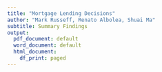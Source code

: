 ```yaml
---
title: "Mortgage Lending Decisions"
author: "Mark Russeff, Renato Albolea, Shuai Ma"
subtitle: Summary Findings
output:
  pdf_document: default
  word_document: default
  html_document:
    df_print: paged
---
```

&nbsp;
&nbsp;


\centerline{Controlling for relevant characteristics, is race/ethnicity associated with the outcome of a mortgage loan application?} 
  
&nbsp;
&nbsp;


\begin{table}[!htbp] \centering 
  \caption{Descriptive statistics - \textbf{All}} 
  \label{} 
\begin{tabular}{@{\extracolsep{5pt}}lccccc} 
\\[-1.8ex]\hline 
\hline \\[-1.8ex] 
Statistic & \multicolumn{1}{c}{Mean} & \multicolumn{1}{c}{St. Dev.} & \multicolumn{1}{c}{Min} & \multicolumn{1}{c}{Max} \\ 
\hline \\[-1.8ex] 
Approved & 0.88 & 0.33 & 0 & 1 \\ 
Meets credit guidelines & 0.91 & 0.28 & 0 & 1 \\ 
Other obligations (\% of income) & 32.37 & 8.25 & 0 & 95 \\ 
Loan to purchase price (\%) & 76.08 & 16.76 & 2 & 100 \\ 
Married & 0.66 & 0.47 & 0 & 1 \\ 
\hline \\[-1.8ex] 
\end{tabular} 
\end{table}
```r

```

\begin{table}[!htbp] \centering 
  \caption{Descriptive statistics - \textbf{Race}} 
  \label{} 
\begin{tabular}{@{\extracolsep{5pt}}lccccc} 
\\[-1.8ex]\hline 
\hline \\[-1.8ex] 
Statistic & \multicolumn{1}{c}{Mean} & \multicolumn{1}{c}{St. Dev.} & \multicolumn{1}{c}{Min} & \multicolumn{1}{c}{Max} \\ 
\hline \\[-1.8ex] 
\textbf{White} (n = 1641)\\
\hspace{2ex}Approved & 0.91 & 0.29 & 0 & 1 \\ 
\hspace{2ex}Meets credit guidelines & 0.94 & 0.24 & 0 & 1 \\ 
\hspace{2ex}Other obligations (\% of income) & 31.99 & 8.18 & 0 & 95 \\ 
\hspace{2ex}Loan to purchase price (\%) & 74.78 & 17.17 & 2 & 100 \\ 
\hspace{2ex}Married & 0.66 & 0.47 & 0 & 1 \\ 
\textbf{Black} (n = 192)\\
\hspace{2ex}Approved & 0.67 & 0.47 & 0 & 1 \\ 
\hspace{2ex}Meets credit guidelines & 0.72 & 0.45 & 0 & 1 \\ 
\hspace{2ex}Other obligations (\% of income) & 35.03 & 8.13 & 5.60 & 63 \\ 
\hspace{2ex}Loan to purchase price (\%) & 82.89 & 12.63 & 28.99 & 100 \\ 
\hspace{2ex}Married & 0.61 & 0.49 & 0 & 1 \\ 
\textbf{Hispanic} (n = 104)\\
\hspace{2ex}Approved & 0.78 & 0.42 & 0 & 1 \\ 
\hspace{2ex}Meets credit guidelines & 0.87 & 0.34 & 0 & 1 \\ 
\hspace{2ex}Other obligations (\% of income) & 33.32 & 8.56 & 14.60 & 62 \\ 
\hspace{2ex}Loan to purchase price (\%) & 83.91 & 10.92 & 40 & 100 \\ 
\hspace{2ex}Married & 0.71 & 0.46 & 0 & 1 \\ 
\hline \\[-1.8ex] 
\end{tabular} 
\end{table}

```r

```
\begin{table}[!htbp] \centering 
  \caption{Estimated Logit Model} 
  \label{} 
\begin{tabular}{@{\extracolsep{5pt}}lcc} 
\\[-1.8ex]\hline 
\hline \\[-1.8ex] 
 & \multicolumn{2}{c}{\textit{Dependent variable:}} \\ 
\cline{2-3} 
\\[-1.8ex] & \multicolumn{2}{c}{Approved Loan} \\ 
\\[-1.8ex] & Estimate & Odds Ratio\\ 
\hline \\[-1.8ex] 
 Meets credit guidelines & 3.766$^{***}$ & 43.227 \\ 
  & (0.221) \\ 
  & & \\ 
 Other obligations (\% of income) & $-$0.034$^{***}$ & 0.967 \\ 
  & (0.011) \\ 
  & & \\ 
 Loan to purchase price (\%) & $-$0.016$^{**}$ & 0.984 \\ 
  & (0.007) \\ 
  & & \\ 
 Married & 0.482$^{***}$ & 1.619 \\ 
  & (0.185) \\ 
  & & \\ 
 Black & $-$0.869$^{***}$ & 0.419 \\ 
  & (0.243) \\ 
  & & \\ 
 Hispan & $-$0.860$^{***}$ & 0.423 \\ 
  & (0.323) \\ 
  & & \\ 
 Constant & 1.233$^{*}$ & 3.431 \\ 
  & (0.685) \\ 
  & & \\ 
\hline \\[-1.8ex] 
Observations & 1,937 \\ 
Log Likelihood & $-$462.546 \\ 
Akaike Inf. Crit. & 939.091 \\ 
\hline 
\hline \\[-1.8ex] 
\textit{Notes:} & \multicolumn{1}{r}{$^{*}$p$<$0.1; $^{**}$p$<$0.05; $^{***}$p$<$0.01} \\ 
\textit{Reference category:} white\\
Standar Errors in parenthesis\\ 
\end{tabular} 
\end{table} 

```r

```
\begin{table}[!htbp] \centering 
  \caption{Predicted Probability of Loan Approval - \textbf{Logit}} 
  \label{} 
\begin{tabular}{@{\extracolsep{5pt}}lccccc} 
\\[-1.8ex]\hline 
\hline \\[-1.8ex] 
& \multicolumn{1}{c}{White} & \multicolumn{1}{c}{Black} & \multicolumn{1}{c}{Hispanic} \\ 
\hline \\[-1.8ex] 
Meets credit guidelines, Married & 96.0\% & 90.9\% & 91.0\% \\
Meets credit guidelines, Single & 93.7\% & 86.1\% & 86.2\% \\ 
Does not meet credit guidelines, Married & 35.6\% & 18.8\% & 19.0\% \\ 
Does not meet credit guidelines, Single & 25.5\% & 12.5\% & 12.6\% \\ 
\hline \\[-1.8ex] 
\textit{Notes:} Other obligations set at sample mean of 32.37\% \\
Loan to purchase price set at sample mean of 76.08\% \\
\end{tabular} 
\end{table}
```r

```

\begin{table}[!htbp] \centering 
  \caption{Estimated Probit Model} 
  \label{} 
\begin{tabular}{@{\extracolsep{5pt}}lc} 
\\[-1.8ex]\hline 
\hline \\[-1.8ex] 
Race & \multicolumn{1}{c}{\textit{Dependent variable:}} \\ 
\cline{2-2} 
\\[-1.8ex] & Approved Loan \\ 
\hline \\[-1.8ex] 
  Meets credit guidelines & 2.169$^{***}$ \\ 
  & (0.123) \\ 
  & \\
 Other obligations (\% of income) & $-$0.016$^{***}$ \\ 
  & (0.005) \\ 
  & \\ 
 Loan to purchase price (\%) & $-$0.007$^{**}$ \\ 
  & (0.003) \\ 
  & \\ 
 Married & 0.239$^{***}$ \\ 
  & (0.092) \\ 
  & \\ 
 Black & $-$0.450$^{***}$ \\ 
  & (0.128) \\ 
  & \\ 
 Hispanic & $-$0.444$^{***}$ \\ 
  & (0.169) \\ 
  & \\ 
 Constant & 0.435 \\ 
  & (0.337) \\ 
  & \\ 
\hline \\[-1.8ex] 
Observations & 1,937 \\ 
Log Likelihood & $-$462.491 \\ 
Akaike Inf. Crit. & 938.982 \\ 
\hline 
\hline \\[-1.8ex] 
\textit{Notes:} & \multicolumn{1}{r}{$^{*}$p$<$0.1; $^{**}$p$<$0.05; $^{***}$p$<$0.01} \\ 
\textit{Reference category:} white\\
Standar Errors in parenthesis\\
\end{tabular} 
\end{table} 
```r

```
\begin{table}[!htbp] \centering 
  \caption{Predicted Probability of Loan Approval - \textbf{Probit}} 
  \label{} 
\begin{tabular}{@{\extracolsep{5pt}}lccccc} 
\\[-1.8ex]\hline 
\hline \\[-1.8ex] 
& \multicolumn{1}{c}{White} & \multicolumn{1}{c}{Black} & \multicolumn{1}{c}{Hispanic} \\ 
\hline \\[-1.8ex] 
Meets credit guidelines, Married & 96.1\% & 90.4\% & 90.5\% \\
Meets credit guidelines, Single & 93.6\% & 85.7\% & 85.9\% \\ 
Does not meet credit guidelines, Married & 34.0\% & 19.4\% & 19.6\% \\ 
Does not meet credit guidelines, Single & 25.8\% & 13.5\% & 13.7\% \\ 
\hline \\[-1.8ex] 
\textit{Notes:} Other obligations set at sample mean of 32.37\% \\
Loan to purchase price set at sample mean of 76.08\% \\
\end{tabular} 
\end{table}
